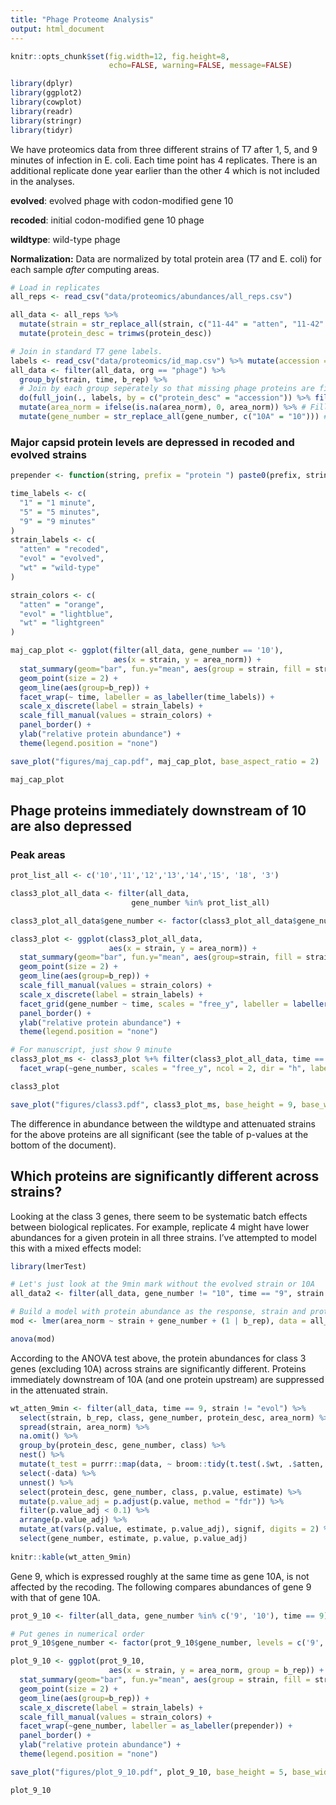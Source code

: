 ```yaml
---
title: "Phage Proteome Analysis"
output: html_document
---
```


```r
knitr::opts_chunk$set(fig.width=12, fig.height=8,
                      echo=FALSE, warning=FALSE, message=FALSE)

library(dplyr)
library(ggplot2)
library(cowplot)
library(readr)
library(stringr)
library(tidyr)
```


We have proteomics data from three different strains of T7 after 1, 5, and 9 minutes of infection in E. coli. Each time point has 4 replicates. There is an additional replicate done year earlier than the other 4 which is not included in the analyses.

**evolved**: evolved phage with codon-modified gene 10

**recoded**: initial codon-modified gene 10 phage

**wildtype**: wild-type phage

**Normalization:** Data are normalized by total protein area (T7 and E. coli) for each sample _after_ computing areas.


```r

# Load in replicates
all_reps <- read_csv("data/proteomics/abundances/all_reps.csv")

all_data <- all_reps %>%
  mutate(strain = str_replace_all(strain, c("11-44" = "atten", "11-42" = "evol", "11-46" = "wt"))) %>%
  mutate(protein_desc = trimws(protein_desc))

# Join in standard T7 gene labels.
labels <- read_csv("data/proteomics/id_map.csv") %>% mutate(accession = trimws(accession))
all_data <- filter(all_data, org == "phage") %>% 
  group_by(strain, time, b_rep) %>%
  # Join by each group seperately so that missing phage proteins are filled in with NAs
  do(full_join(., labels, by = c("protein_desc" = "accession")) %>% fill(strain, time, b_rep)) %>%
  mutate(area_norm = ifelse(is.na(area_norm), 0, area_norm)) %>% # Fill in missing proteins (NAs) with 0
  mutate(gene_number = str_replace_all(gene_number, c("10A" = "10"))) # Technically we can't distinguish 10A from 10B so we just compile them together as 10
```

### Major capsid protein levels are depressed in recoded and evolved strains

```r

prepender <- function(string, prefix = "protein ") paste0(prefix, string)

time_labels <- c(
  "1" = "1 minute",
  "5" = "5 minutes",
  "9" = "9 minutes"
)
strain_labels <- c(
  "atten" = "recoded",
  "evol" = "evolved",
  "wt" = "wild-type"
)

strain_colors <- c(
  "atten" = "orange",
  "evol" = "lightblue",
  "wt" = "lightgreen"
)

maj_cap_plot <- ggplot(filter(all_data, gene_number == '10'), 
                       aes(x = strain, y = area_norm)) + 
  stat_summary(geom="bar", fun.y="mean", aes(group = strain, fill = strain), size=1) +
  geom_point(size = 2) +
  geom_line(aes(group=b_rep)) +
  facet_wrap(~ time, labeller = as_labeller(time_labels)) +
  scale_x_discrete(label = strain_labels) +
  scale_fill_manual(values = strain_colors) +
  panel_border() +
  ylab("relative protein abundance") +
  theme(legend.position = "none")

save_plot("figures/maj_cap.pdf", maj_cap_plot, base_aspect_ratio = 2)

maj_cap_plot

```

## Phage proteins immediately downstream of 10 are also depressed

### Peak areas
```r

prot_list_all <- c('10','11','12','13','14','15', '18', '3')

class3_plot_all_data <- filter(all_data, 
                           gene_number %in% prot_list_all)

class3_plot_all_data$gene_number <- factor(class3_plot_all_data$gene_number, levels = prot_list_all)

class3_plot <- ggplot(class3_plot_all_data, 
                      aes(x = strain, y = area_norm)) + 
  stat_summary(geom="bar", fun.y="mean", aes(group=strain, fill = strain)) +
  geom_point(size = 2) +
  geom_line(aes(group=b_rep)) +
  scale_fill_manual(values = strain_colors) +
  scale_x_discrete(label = strain_labels) +
  facet_grid(gene_number ~ time, scales = "free_y", labeller = labeller(gene_number = prepender, time = time_labels)) +
  panel_border() +
  ylab("relative protein abundance") +
  theme(legend.position = "none")

# For manuscript, just show 9 minute
class3_plot_ms <- class3_plot %+% filter(class3_plot_all_data, time == "9") + 
  facet_wrap(~gene_number, scales = "free_y", ncol = 2, dir = "h", labeller = as_labeller(prepender))

class3_plot

save_plot("figures/class3.pdf", class3_plot_ms, base_height = 9, base_width = 7)

```

The difference in abundance between the wildtype and attenuated strains for the above proteins are all significant (see the table of p-values at the bottom of the document).


## Which proteins are significantly different across strains?

Looking at the class 3 genes, there seem to be systematic batch effects between biological replicates. For example, replicate 4 might have lower abundances for a given protein in all three strains. I've attempted to model this with a mixed effects model:

```r
library(lmerTest)

# Let's just look at the 9min mark without the evolved strain or 10A
all_data2 <- filter(all_data, gene_number != "10", time == "9", strain != "evol", class == 3)

# Build a model with protein abundance as the response, strain and protein as fixed, and biological replicate as random
mod <- lmer(area_norm ~ strain + gene_number + (1 | b_rep), data = all_data2)

anova(mod)

```

According to the ANOVA test above, the protein abundances for class 3 genes (excluding 10A) across strains are significantly different. Proteins immediately downstream of 10A (and one protein upstream) are suppressed in the attenuated strain.


```r

wt_atten_9min <- filter(all_data, time == 9, strain != "evol") %>%
  select(strain, b_rep, class, gene_number, protein_desc, area_norm) %>%
  spread(strain, area_norm) %>%
  na.omit() %>%
  group_by(protein_desc, gene_number, class) %>%
  nest() %>%
  mutate(t_test = purrr::map(data, ~ broom::tidy(t.test(.$wt, .$atten, data = ., paired = T)))) %>%
  select(-data) %>%
  unnest() %>%
  select(protein_desc, gene_number, class, p.value, estimate) %>%
  mutate(p.value_adj = p.adjust(p.value, method = "fdr")) %>%
  filter(p.value_adj < 0.1) %>%
  arrange(p.value_adj) %>%
  mutate_at(vars(p.value, estimate, p.value_adj), signif, digits = 2) %>%
  select(gene_number, estimate, p.value, p.value_adj)
  
knitr::kable(wt_atten_9min)

```

Gene 9, which is expressed roughly at the same time as gene 10A, is not affected by the recoding. The following compares abundances of gene 9 with that of gene 10A. 

```r

prot_9_10 <- filter(all_data, gene_number %in% c('9', '10'), time == 9)

# Put genes in numerical order
prot_9_10$gene_number <- factor(prot_9_10$gene_number, levels = c('9', '10'))

plot_9_10 <- ggplot(prot_9_10, 
                      aes(x = strain, y = area_norm, group = b_rep)) + 
  stat_summary(geom="bar", fun.y="mean", aes(group = strain, fill = strain), size=1) +
  geom_point(size = 2) +
  geom_line(aes(group=b_rep)) +
  scale_x_discrete(label = strain_labels) +
  scale_fill_manual(values = strain_colors) +
  facet_wrap(~gene_number, labeller = as_labeller(prepender)) +
  panel_border() +
  ylab("relative protein abundance") +
  theme(legend.position = "none")

save_plot("figures/plot_9_10.pdf", plot_9_10, base_height = 5, base_width = 9)

plot_9_10

```
